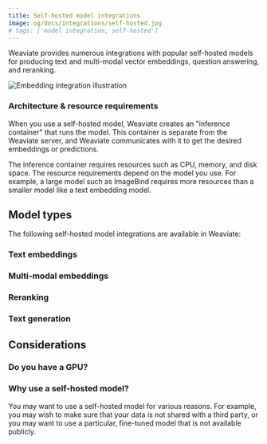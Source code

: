 ```yaml
---
title: Self-hosted model integrations
image: og/docs/integrations/self-hosted.jpg
# tags: ['model integration, self-hosted']
---
```



<BetaPageNote />

Weaviate provides numerous integrations with popular self-hosted models for producing text and multi-modal vector embeddings, question answering, and reranking.

![Embedding integration illustration](../_includes/integration_selfhosted_embedding.png)

### Architecture & resource requirements

When you use a self-hosted model, Weaviate creates an "inference container" that runs the model. This container is separate from the Weaviate server, and Weaviate communicates with it to get the desired embeddings or predictions.

The inference container requires resources such as CPU, memory, and disk space. The resource requirements depend on the model you use. For example, a large model such as ImageBind requires more resources than a smaller model like a text embedding model.

## Model types

The following self-hosted model integrations are available in Weaviate:

### Text embeddings

<!-- - **[Hugging Face](./embeddings-huggingface.mdx)**: Text embedding models from the Hugging Face Hub. -->
<!-- - **[GPT4All](./embeddings-gpt4all.mdx)**: Text embedding models from GPT4All. -->
<!-- - **[Custom](./embeddings-custom.mdx)**: Use a private or local embedding model. -->

### Multi-modal embeddings

<!-- - **[CLIP](./multimodal-clip.mdx)**: Integrates images and text into a single embedding space. -->
<!-- - **[ImageBind](./multimodal-imagebind.mdx)**: Integrates images, video, text, audio and more into one comprehensive embedding space. -->

### Reranking

<!-- - **[Reranking](./reranking.mdx)**: Re-rank search models with a model from Sentence Transformers. -->

### Text generation

<!-- - **[Question Answering](./question-answering.mdx)**: Answer questions using Q&A models from the Hugging Face Hub. -->

## Considerations

### Do you have a GPU?

<!-- Many of the self-hosted models require a GPU to run efficiently. If you do not have a GPU, we recommend using *ONNX-enabled* models from the [Hugging Face integration](./huggingface.mdx), or a model from the [GPT4all integration](./gpt4all.mdx), which are optimized for CPU usage. -->

### Why use a self-hosted model?

You may want to use a self-hosted model for various reasons. For example, you may wish to make sure that your data is not shared with a third party, or you may want to use a particular, fine-tuned model that is not available publicly.


<DocsFeedback/>
